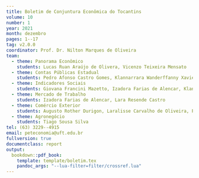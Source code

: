```yaml
---
title: Boletim de Conjuntura Econômica do Tocantins
volume: 10
number: 1
year: 2021
month: dezembro
pages: 1--17
tag: v2.0.0
coordinator: Prof. Dr. Nilton Marques de Oliveira
team:
  - theme: Panorama Econômico
    students: Lucas Ruan Araújo de Olivera, Vicenzo Teixeira Mensato
  - theme: Contas Públicas Estadual
    students: Pedro Afonso Castro Gomes, Klannarrara Wanderffanny Xavier 
  - theme: Indicadores Sociais
    students: Giovana Francini Mazetto, Izadora Farias de Alencar, Klanarrara Wanderffany Xavier, Heder Soares Junior
  - theme: Mercado de Trabalho
    students: Izadora Farias de Alencar, Lara Resende Castro 
  - theme: Comércio Exterior  
    students: Augusto Rother Durigon, Laralisse Carvalho de Oliveira, Pedro Afonso Castro Gomes
  - theme: Agronegócio
    students: Tiago Sousa Silva 
tel: (63) 3229--4915
email: peteconomia@uft.edu.br
fullversion: true
documentclass: report
output:
  bookdown::pdf_book:
    template: template/boletim.tex
    pandoc_args: "--lua-filter=filter/crossref.lua"
---
```

